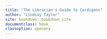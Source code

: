 ```yaml
---
title: "The Librarian's Guide to Cardigans"
author: "Lindsay Taylor"
site: bookdown::bookdown_site
documentclass: book
classoption: openany
---
```


